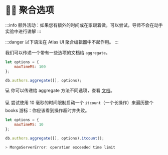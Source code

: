# 🦸‍♂️ 聚合选项

:::info
额外活动：如果您有额外的时间或在家跟着做，可以尝试，导师不会在动手实验中进行讲解
:::

:::danger
以下语法在 Atlas UI 聚合编辑器中不起作用。
:::

我们可以传递一个带有一些选项的文档给 `aggregate`。

```js
let options = {
    maxTimeMS: 100
};

db.authors.aggregate([], options);
```

💻 你可以传递给 aggregate 方法不同选项，查看 [文档](https://www.mongodb.com/docs/manual/reference/method/db.collection.aggregate/#mongodb-method-db.collection.aggregate)。

💻 尝试使用 10 毫秒的时间限制启动一个 `itcount`（一个长操作）来遍历整个 books 游标：你应该看到操作超时并失败。

```js
let options = {
    maxTimeMS: 10
};

db.authors.aggregate([], options).itcount();

> MongoServerError: operation exceeded time limit
```